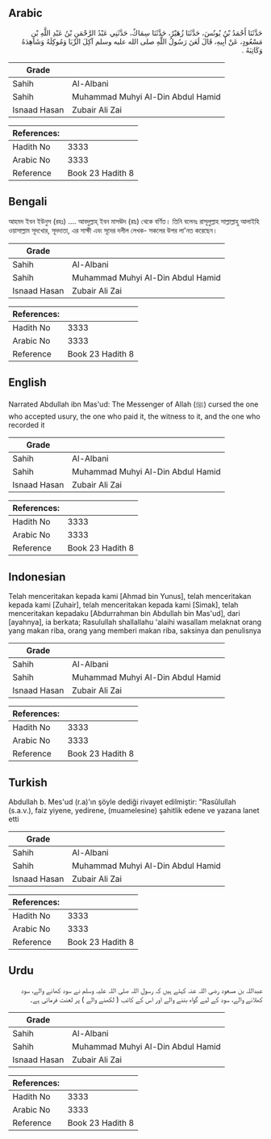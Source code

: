 ## Arabic


<div dir="rtl" lang="ar" style={{fontSize:'larger',backgroundColor:'#f8f9fa',padding:20}}>
حَدَّثَنَا أَحْمَدُ بْنُ يُونُسَ، حَدَّثَنَا زُهَيْرٌ، حَدَّثَنَا سِمَاكٌ، حَدَّثَنِي عَبْدُ الرَّحْمَنِ بْنُ عَبْدِ اللَّهِ بْنِ مَسْعُودٍ، عَنْ أَبِيهِ، قَالَ لَعَنَ رَسُولُ اللَّهِ صلى الله عليه وسلم آكِلَ الرِّبَا وَمُوكِلَهُ وَشَاهِدَهُ وَكَاتِبَهُ ‏.‏
</div>
<div style={{backgroundColor:'#f8f9fa',padding:20, marginBottom: 10}}><table> <thead> <tr> <th>Grade</th> <th></th> </tr> </thead> <tbody> <tr><td>Sahih</td><td>Al-Albani</td></tr><tr><td>Sahih</td><td>Muhammad Muhyi Al-Din Abdul Hamid</td></tr><tr><td>Isnaad Hasan</td><td>Zubair Ali Zai</td></tr></tbody></table><table> <thead> <tr> <th>References:</th> <th></th> </tr> </thead> <tbody><tr><td>Hadith No</td><td>3333</td></tr><tr><td>Arabic No</td><td>3333</td></tr><tr><td>Reference</td><td>Book 23 Hadith 8</td></tr></tbody></table></div>

## Bengali


<div dir="ltr" lang="bn" style={{fontSize:'larger',backgroundColor:'#f8f9fa',padding:20}}>
আহমদ ইবন ইউনুস (রহঃ) .... আবদুল্লাহ্‌ ইবন মাসঊদ (রাঃ) থেকে বর্ণিত। তিনি বলেনঃ রাসূলুল্লাহ সাল্লাল্লাহু আলাইহি ওয়াসাল্লাম সূদখোর, সূদদাতা, এর সাক্ষী এবং সূদের দলীল লেখক- সকলের উপর লা'নত করেছেন।
</div>
<div style={{backgroundColor:'#f8f9fa',padding:20, marginBottom: 10}}><table> <thead> <tr> <th>Grade</th> <th></th> </tr> </thead> <tbody> <tr><td>Sahih</td><td>Al-Albani</td></tr><tr><td>Sahih</td><td>Muhammad Muhyi Al-Din Abdul Hamid</td></tr><tr><td>Isnaad Hasan</td><td>Zubair Ali Zai</td></tr></tbody></table><table> <thead> <tr> <th>References:</th> <th></th> </tr> </thead> <tbody><tr><td>Hadith No</td><td>3333</td></tr><tr><td>Arabic No</td><td>3333</td></tr><tr><td>Reference</td><td>Book 23 Hadith 8</td></tr></tbody></table></div>

## English


<div dir="ltr" lang="en" style={{fontSize:'larger',backgroundColor:'#f8f9fa',padding:20}}>
Narrated Abdullah ibn Mas'ud: The Messenger of Allah (ﷺ) cursed the one who accepted usury, the one who paid it, the witness to it, and the one who recorded it
</div>
<div style={{backgroundColor:'#f8f9fa',padding:20, marginBottom: 10}}><table> <thead> <tr> <th>Grade</th> <th></th> </tr> </thead> <tbody> <tr><td>Sahih</td><td>Al-Albani</td></tr><tr><td>Sahih</td><td>Muhammad Muhyi Al-Din Abdul Hamid</td></tr><tr><td>Isnaad Hasan</td><td>Zubair Ali Zai</td></tr></tbody></table><table> <thead> <tr> <th>References:</th> <th></th> </tr> </thead> <tbody><tr><td>Hadith No</td><td>3333</td></tr><tr><td>Arabic No</td><td>3333</td></tr><tr><td>Reference</td><td>Book 23 Hadith 8</td></tr></tbody></table></div>

## Indonesian


<div dir="ltr" lang="id" style={{fontSize:'larger',backgroundColor:'#f8f9fa',padding:20}}>
Telah menceritakan kepada kami [Ahmad bin Yunus], telah menceritakan kepada kami [Zuhair], telah menceritakan kepada kami [Simak], telah menceritakan kepadaku [Abdurrahman bin Abdullah bin Mas'ud], dari [ayahnya], ia berkata; Rasulullah shallallahu 'alaihi wasallam melaknat orang yang makan riba, orang yang memberi makan riba, saksinya dan penulisnya
</div>
<div style={{backgroundColor:'#f8f9fa',padding:20, marginBottom: 10}}><table> <thead> <tr> <th>Grade</th> <th></th> </tr> </thead> <tbody> <tr><td>Sahih</td><td>Al-Albani</td></tr><tr><td>Sahih</td><td>Muhammad Muhyi Al-Din Abdul Hamid</td></tr><tr><td>Isnaad Hasan</td><td>Zubair Ali Zai</td></tr></tbody></table><table> <thead> <tr> <th>References:</th> <th></th> </tr> </thead> <tbody><tr><td>Hadith No</td><td>3333</td></tr><tr><td>Arabic No</td><td>3333</td></tr><tr><td>Reference</td><td>Book 23 Hadith 8</td></tr></tbody></table></div>

## Turkish


<div dir="ltr" lang="tr" style={{fontSize:'larger',backgroundColor:'#f8f9fa',padding:20}}>
Abdullah b. Mes'ud (r.a)'ın şöyle dediği rivayet edilmiştir: "Rasûlullah (s.a.v.), faiz yiyene, yedirene, (muamelesine) şahitlik edene ve yazana lanet etti
</div>
<div style={{backgroundColor:'#f8f9fa',padding:20, marginBottom: 10}}><table> <thead> <tr> <th>Grade</th> <th></th> </tr> </thead> <tbody> <tr><td>Sahih</td><td>Al-Albani</td></tr><tr><td>Sahih</td><td>Muhammad Muhyi Al-Din Abdul Hamid</td></tr><tr><td>Isnaad Hasan</td><td>Zubair Ali Zai</td></tr></tbody></table><table> <thead> <tr> <th>References:</th> <th></th> </tr> </thead> <tbody><tr><td>Hadith No</td><td>3333</td></tr><tr><td>Arabic No</td><td>3333</td></tr><tr><td>Reference</td><td>Book 23 Hadith 8</td></tr></tbody></table></div>

## Urdu


<div dir="rtl" lang="ur" style={{fontSize:'larger',backgroundColor:'#f8f9fa',padding:20}}>
عبداللہ بن مسعود رضی اللہ عنہ کہتے ہیں کہ رسول اللہ صلی اللہ علیہ وسلم نے سود کھانے والے، سود کھلانے والے، سود کے لیے گواہ بننے والے اور اس کے کاتب ( لکھنے والے ) پر لعنت فرمائی ہے۔
</div>
<div style={{backgroundColor:'#f8f9fa',padding:20, marginBottom: 10}}><table> <thead> <tr> <th>Grade</th> <th></th> </tr> </thead> <tbody> <tr><td>Sahih</td><td>Al-Albani</td></tr><tr><td>Sahih</td><td>Muhammad Muhyi Al-Din Abdul Hamid</td></tr><tr><td>Isnaad Hasan</td><td>Zubair Ali Zai</td></tr></tbody></table><table> <thead> <tr> <th>References:</th> <th></th> </tr> </thead> <tbody><tr><td>Hadith No</td><td>3333</td></tr><tr><td>Arabic No</td><td>3333</td></tr><tr><td>Reference</td><td>Book 23 Hadith 8</td></tr></tbody></table></div>